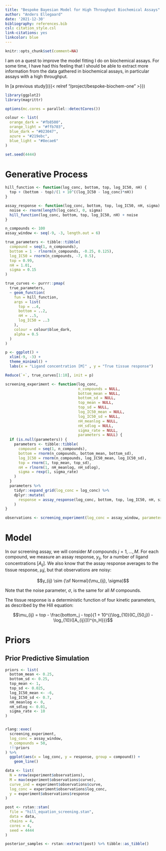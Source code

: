 ```yaml
---
title: "Bespoke Bayesian Model for High Throughput Biochemical Assays"
author: "Anders Ellegaard"
date: '2021-12-30'
bibliography: references.bib
csl: citation_style.csl
link-citations: yes
linkcolor: blue
---
```


```r
knitr::opts_chunk$set(comment=NA)
```

I am on a quest to improve the model fitting I do on biochemical assays. For some time, I have had this feeling that I should be able to extract more information from the data gathered in biochemical assays, in particular assays with a high throughput.

In [a previous study]({{< relref "/project/bespoke-biochem-one" >}})

```r
library(ggplot2)
library(magrittr)

options(mc.cores = parallel::detectCores())

colour <- list(
  orange_dark = "#fb8500",
  orange_light = "#ffb703",
  blue_dark = "#023047",
  azure = "#219ebc",
  blue_light = "#8ecae6"
)

set.seed(4444)
```

# Generative Process

```r
hill_function <- function(log_conc, bottom, top, log_IC50, nH) {
  top + (bottom - top)/(1 + 10^((log_IC50 - log_conc)*nH))
}

assay_response <- function(log_conc, bottom, top, log_IC50, nH, sigma) {
  noise <- rnorm(length(log_conc), 0, sigma)
  hill_function(log_conc, bottom, top, log_IC50, nH) + noise
}

n_compounds <- 100
assay_window <- seq(-9, -3, length.out = 6)

true_parameters <- tibble::tibble(
  compound = seq(1, n_compounds),
  bottom = 1 - rlnorm(n_compounds, -0.25, 0.125),
  log_IC50 = rnorm(n_compounds, -7, 0.5),
  top = 0.99,
  nH = 1.01,
  sigma = 0.15
)

true_curves <- purrr::pmap(
  true_parameters,
  ~ geom_function(
    fun = hill_function,
    args = list(
      top = ..4,
      bottom = ..2,
      nH = ..5,
      log_IC50 = ..3
    ),
    colour = colour$blue_dark,
    alpha = 0.5
  )
)

p <- ggplot() +
  xlim(-9, -3) +
  theme_minimal() +
  labs(x = "Ligand concentration [M]" , y = "True tissue response")

Reduce(`+`, true_curves[1:10], init = p)
```


```r
screening_experiment <- function(log_conc,
                                 n_compounds = NULL,
                                 bottom_mean = NULL,
                                 bottom_sd = NULL,
                                 top_mean = NULL,
                                 top_sd = NULL,
                                 log_IC50_mean = NULL,
                                 log_IC50_sd = NULL,
                                 nH_meanlog = NULL,
                                 nH_sdlog = NULL,
                                 sigma_rate = NULL,
                                 parameters = NULL) {
  if (is.null(parameters)) {
    parameters <- tibble::tibble(
      compound = seq(1, n_compounds),
      bottom = rnorm(n_compounds, bottom_mean, bottom_sd),
      log_IC50 = rnorm(n_compounds, log_IC50_mean, log_IC50_sd),
      top = rnorm(1, top_mean, top_sd),
      nH = rlnorm(1, nH_meanlog, nH_sdlog),
      sigma = rexp(1, sigma_rate)
    )
  }
  parameters %>% 
    tidyr::expand_grid(log_conc = log_conc) %>%
    dplyr::mutate(
      response = assay_response(log_conc, bottom, top, log_IC50, nH, sigma)
    )
}

observations <- screening_experiment(log_conc = assay_window, parameters = true_parameters)
```

# Model

In our screening assay, we will consider $M$ compounds $j = 1, ..., M$. For each compound, we measure an assay response, $y_{ij}$, for a number of ligand concentrations $[A_{ij}]$. We also know that the assay response averages to the tissue response, $\mu_ij$, but that observations are noisy:

$$y_{ij} \sim {\sf Normal}(\mu_{ij}, \sigma)$$

Note that the noise parameter, $\sigma$, is the same for all $M$ compounds.

The tissue response is a deterministic function of four kinetic parameters, as described by the Hill equation:

$$\mu_{ij} = top - \frac{bottom_j - top}{1 + 10^{(\log_{10}(IC_{50,j}) - \log_{10}([A_{ij}]))^{n_H}}}$$



# Priors

## Prior Predictive Simulation

```r


priors <- list(
  bottom_mean <- 0.25,
  bottom_sd <- 0.25,
  top_mean <- 1,
  top_sd <- 0.025,
  log_IC50_mean <- -6,
  log_IC50_sd <- 0.7,
  nH_meanlog <- 0,
  nH_sdlog <- 0.01,
  sigma_rate <- 10
)


rlang::exec(
  screening_experiment,
  log_conc = assay_window,
  n_compounds = 50,
  !!!priors
) %>% 
  ggplot(aes(x = log_conc, y = response, group = compound)) +
    geom_line()


```

```r
data <- list(
  N = nrow(experiment$observations),
  M = max(experiment$observations$curve),
  curve_ind = experiment$observations$curve,
  log_conc = experiment$observations$log_conc,
  y = experiment$observations$response
)

post <- rstan::stan(
  file = "hill_equation_screening.stan",
  data = data,
  chains = 4,
  cores = 4,
  seed = 4444
)

posterior_samples <- rstan::extract(post) %>% tibble::as_tibble()
```

